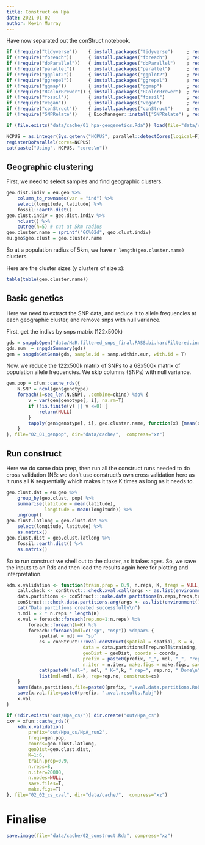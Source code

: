 ```yaml
---
title: Construct on Hpa
date: 2021-01-02
author: Kevin Murray
---
```


Have now separated out the conStruct notebook.

```r
if (!require("tidyverse"))    { install.packages("tidyverse")     ; require("tidyverse")    }
if (!require("foreach"))      { install.packages("foreach")       ; require("foreach")      }
if (!require("doParallel"))   { install.packages("doParallel")    ; require("doParallel")   }
if (!require("parallel"))     { install.packages("parallel")      ; require("parallel")     }
if (!require("ggplot2"))      { install.packages("ggplot2")       ; require("ggplot2")      }
if (!require("ggrepel"))      { install.packages("ggrepel")       ; require("ggrepel")      }
if (!require("ggmap"))        { install.packages("ggmap")         ; require("ggmap")        }
if (!require("RColorBrewer")) { install.packages("RColorBrewer")  ; require("RColorBrewer") }
if (!require("fossil"))       { install.packages("fossil")        ; require("fossil")       }
if (!require("vegan"))        { install.packages("vegan")         ; require("vegan")        }
if (!require("conStruct"))    { install.packages("conStruct")     ; require("conStruct")    }
if (!require("SNPRelate"))    { BiocManager::install("SNPRelate") ; require("SNPRelate")    }

if (file.exists("data/cache/01_hpa-geogenetics.Rda")) load(file="data/cache/01_hpa-geogenetics.Rda")

NCPUS = as.integer(Sys.getenv("NCPUS", parallel::detectCores(logical=F)))
registerDoParallel(cores=NCPUS)
cat(paste("Using", NCPUS, "cores\n"))
```

## Geographic clustering

First, we need to select samples and find geographic clusters.

```r
geo.dist.indiv = eu.geo %>%
    column_to_rownames(var = "ind") %>%
    select(longitude, latitude) %>%
    fossil::earth.dist()
geo.clust.indiv = geo.dist.indiv %>%
    hclust() %>%
    cutree(h=5) # cut at 5km radius
geo.cluster.name = sprintf("GC%02d", geo.clust.indiv)
eu.geo$geo.clust = geo.cluster.name
```

So at a population radius of 5km, we have `r length(geo.cluster.name)`
clusters.

Here are the cluster sizes (y clusters of size x): 

```r
table(table(geo.cluster.name))
```


## Basic genetics

Here we need to extract the SNP data, and reduce it to allele frequencies at
each geographic cluster, and remove snps with null variance.


First,  get the indivs by snps matrix (122x500k)

```r
gds = snpgdsOpen("data/HaR.filtered_snps_final.PASS.bi.hardFiltered.indFiltered.noMit.reheader.gds")
gds.sum  = snpgdsSummary(gds)
gen = snpgdsGetGeno(gds, sample.id = samp.within.eur, with.id = T)
```

Now, we reduce the 122x500k matrix of SNPs to a 68x500k matrix of population
allele frequencies. We skip columns (SNPs) with null variance. 

```r
gen.pop = xfun::cache_rds({
    N.SNP = ncol(gen$genotype)
    foreach(i=seq_len(N.SNP), .combine=cbind) %do% {
        v = var(gen$genotype[, i], na.rm=T)
        if (!is.finite(v) || v <=0) {
            return(NULL)
        }
        tapply(gen$genotype[, i], geo.cluster.name, function(x) {mean(x, na.rm=T)/2})
    }
}, file="02_01_genpop", dir="data/cache/",  compress="xz")
```



## Run construct

Here we do some data prep, then run all the construct runs needed to do cross
validation (NB: we don't use construct's own cross validation here as it runs
all K sequentially which makes it take K times as long as it needs to.

```r
geo.clust.dat = eu.geo %>%
    group_by(geo.clust, pop) %>%
    summarise(latitude = mean(latitude),
              longitude = mean(longitude)) %>%
    ungroup()
geo.clust.latlong = geo.clust.dat %>%
    select(longitude, latitude) %>% 
    as.matrix()
geo.clust.dist = geo.clust.latlong %>%
    fossil::earth.dist() %>%
    as.matrix()
```

So to run construct we shell out to the cluster, as it takes ages. So, we save
the inputs to an Rds and then load the results again here for plotting and
interpretation.

```r
kdm.x.validation <- function(train.prop = 0.9, n.reps, K, freqs = NULL, data.partitions = NULL, geoDist, coords, prefix, n.iter, make.figs = FALSE, save.files = FALSE, n.nodes=16, parallel=T, ...) {
    call.check <- conStruct:::check.xval.call(args <- as.list(environment()))
    data.partitions <- conStruct:::make.data.partitions(n.reps,freqs,train.prop)
    conStruct:::check.data.partitions.arg(args <- as.list(environment()))
    cat("Data partitions created successfully\n")
    n.mdl = 2 * n.reps * length(K)
    x.val = foreach::foreach(rep.no=1:n.reps) %:%
        foreach::foreach(k=K) %:%
        foreach::foreach(mdl=c("sp", "nsp")) %dopar% {
            spatial = mdl == "sp"
            cs = conStruct:::xval.conStruct(spatial = spatial, K = k, 
                            data = data.partitions[[rep.no]]$training, 
                            geoDist = geoDist, coords = coords, 
                            prefix = paste0(prefix, "_", mdl, "_", "rep", rep.no, "K", k), 
                            n.iter = n.iter, make.figs = make.figs, save.files = save.files)
            cat(paste0("mdl=", mdl, " K=",k, " rep=", rep.no, " Done\n"))
            list(mdl=mdl, K=k, rep=rep.no, construct=cs)
    }
    save(data.partitions,file=paste0(prefix, ".xval.data.partitions.Robj"))
    save(x.val,file=paste0(prefix, ".xval.results.Robj"))
    x.val
}
```


```r
if (!dir.exists("out/Hpa_cs/")) dir.create("out/Hpa_cs")
cxv = xfun::cache_rds({
    kdm.x.validation(
        prefix="out/Hpa_cs/HpA_run2",
        freqs=gen.pop,
        coords=geo.clust.latlong,
        geoDist=geo.clust.dist,
        K=1:6,
        train.prop=0.9,
        n.reps=8,
        n.iter=20000,
        n.nodes=NULL,
        save.files=T,
        make.figs=T)
}, file="02_02_cs_xval", dir="data/cache/",  compress="xz")
```

# Finalise

```r
save.image(file="data/cache/02_construct.Rda", compress="xz")
```
